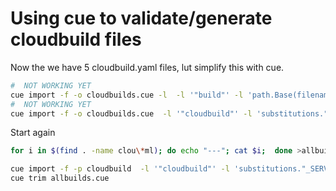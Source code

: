 # Using cue to validate/generate cloudbuild files

Now the we have 5 cloudbuild.yaml files, lut simplify this with cue.

```bash
#  NOT WORKING YET
cue import -f -o cloudbuilds.cue -l  -l '"build"' -l 'path.Base(filename)' -l 'substitutions._SERVICE_NAME' -p simple-gke-infra ./...
#  NOT WORKING YET
cue import -f -o cloudbuilds.cue  -l '"cloudbuild"' -l 'substitutions."_SERVICE_NAME"' site-caddy/cloudbuild.yaml
```

Start again

```bash
for i in $(find . -name clou\*ml); do echo "---"; cat $i;  done >allbuilds.yaml

cue import -f -p cloudbuild  -l '"cloudbuild"' -l 'substitutions."_SERVICE_NAME"' allbuilds.yaml
cue trim allbuilds.cue
```
